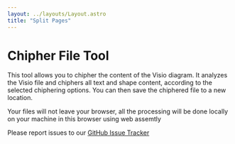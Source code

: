 ```yaml
---
layout: ../layouts/Layout.astro
title: "Split Pages"
---
```



# Chipher File Tool

This tool allows you to chipher the content of the Visio diagram. 
It analyzes the Visio file and chiphers all text and shape content, according to the selected chiphering options.
You can then save the chiphered file to a new location.

Your files will not leave your browser, all the processing will be done locally on your machine in this browser using web assemtly

Please report issues to our [GitHub Issue Tracker](https://github.com/nbelyh/VisioWebTools/issues)

<ChipherFile client:load />

